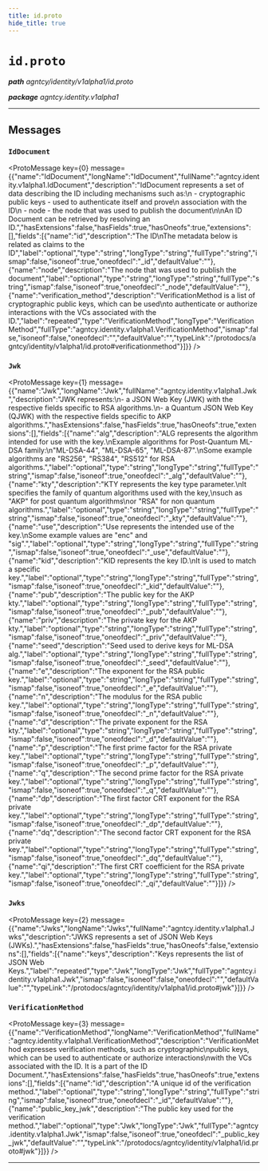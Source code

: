 ```yaml
---
title: id.proto
hide_title: true
---
```



# `id.proto`
_**path** agntcy/identity/v1alpha1/id.proto_

_**package** agntcy.identity.v1alpha1_



---

## Messages


### `IdDocument`
<ProtoMessage key={0} message={{"name":"IdDocument","longName":"IdDocument","fullName":"agntcy.identity.v1alpha1.IdDocument","description":"IdDocument represents a set of data describing the ID including mechanisms such as:\n  - cryptographic public keys - used to authenticate itself and prove\n    association with the ID\n  - node - the node that was used to publish the document\n\nAn ID Document can be retrieved by resolving an ID.","hasExtensions":false,"hasFields":true,"hasOneofs":true,"extensions":[],"fields":[{"name":"id","description":"The ID\nThe metadata below is related as claims to the ID","label":"optional","type":"string","longType":"string","fullType":"string","ismap":false,"isoneof":true,"oneofdecl":"_id","defaultValue":""},{"name":"node","description":"The node that was used to publish the document","label":"optional","type":"string","longType":"string","fullType":"string","ismap":false,"isoneof":true,"oneofdecl":"_node","defaultValue":""},{"name":"verification_method","description":"VerificationMethod is a list of cryptographic public keys, which can be used\nto authenticate or authorize interactions with the VCs associated with the ID.","label":"repeated","type":"VerificationMethod","longType":"VerificationMethod","fullType":"agntcy.identity.v1alpha1.VerificationMethod","ismap":false,"isoneof":false,"oneofdecl":"","defaultValue":"","typeLink":"/protodocs/agntcy/identity/v1alpha1/id.proto#verificationmethod"}]}} />


### `Jwk`
<ProtoMessage key={1} message={{"name":"Jwk","longName":"Jwk","fullName":"agntcy.identity.v1alpha1.Jwk","description":"JWK represents:\n- a JSON Web Key (JWK) with the respective fields specific to RSA algorithms.\n- a Quantum JSON Web Key (QJWK) with the respective fields specific to AKP algorithms.","hasExtensions":false,"hasFields":true,"hasOneofs":true,"extensions":[],"fields":[{"name":"alg","description":"ALG represents the algorithm intended for use with the key.\nExample algorithms for Post-Quantum ML-DSA family:\n\"ML-DSA-44\", \"ML-DSA-65\", \"ML-DSA-87\".\nSome example algorithms are \"RS256\", \"RS384\", \"RS512\" for RSA algorithms.","label":"optional","type":"string","longType":"string","fullType":"string","ismap":false,"isoneof":true,"oneofdecl":"_alg","defaultValue":""},{"name":"kty","description":"KTY represents the key type parameter.\nIt specifies the family of quantum algorithms used with the key,\nsuch as \"AKP\" for post quantum algorithms\nor \"RSA\" for non quantum algorithms.","label":"optional","type":"string","longType":"string","fullType":"string","ismap":false,"isoneof":true,"oneofdecl":"_kty","defaultValue":""},{"name":"use","description":"Use represents the intended use of the key.\nSome example values are \"enc\" and \"sig\".","label":"optional","type":"string","longType":"string","fullType":"string","ismap":false,"isoneof":true,"oneofdecl":"_use","defaultValue":""},{"name":"kid","description":"KID represents the key ID.\nIt is used to match a specific key.","label":"optional","type":"string","longType":"string","fullType":"string","ismap":false,"isoneof":true,"oneofdecl":"_kid","defaultValue":""},{"name":"pub","description":"The public key for the AKP kty.","label":"optional","type":"string","longType":"string","fullType":"string","ismap":false,"isoneof":true,"oneofdecl":"_pub","defaultValue":""},{"name":"priv","description":"The private key for the AKP kty.","label":"optional","type":"string","longType":"string","fullType":"string","ismap":false,"isoneof":true,"oneofdecl":"_priv","defaultValue":""},{"name":"seed","description":"Seed used to derive keys for ML-DSA alg.","label":"optional","type":"string","longType":"string","fullType":"string","ismap":false,"isoneof":true,"oneofdecl":"_seed","defaultValue":""},{"name":"e","description":"The exponent for the RSA public key.","label":"optional","type":"string","longType":"string","fullType":"string","ismap":false,"isoneof":true,"oneofdecl":"_e","defaultValue":""},{"name":"n","description":"The modulus for the RSA public key.","label":"optional","type":"string","longType":"string","fullType":"string","ismap":false,"isoneof":true,"oneofdecl":"_n","defaultValue":""},{"name":"d","description":"The private exponent for the RSA kty.","label":"optional","type":"string","longType":"string","fullType":"string","ismap":false,"isoneof":true,"oneofdecl":"_d","defaultValue":""},{"name":"p","description":"The first prime factor for the RSA private key.","label":"optional","type":"string","longType":"string","fullType":"string","ismap":false,"isoneof":true,"oneofdecl":"_p","defaultValue":""},{"name":"q","description":"The second prime factor for the RSA private key.","label":"optional","type":"string","longType":"string","fullType":"string","ismap":false,"isoneof":true,"oneofdecl":"_q","defaultValue":""},{"name":"dp","description":"The first factor CRT exponent for the RSA private key.","label":"optional","type":"string","longType":"string","fullType":"string","ismap":false,"isoneof":true,"oneofdecl":"_dp","defaultValue":""},{"name":"dq","description":"The second factor CRT exponent for the RSA private key.","label":"optional","type":"string","longType":"string","fullType":"string","ismap":false,"isoneof":true,"oneofdecl":"_dq","defaultValue":""},{"name":"qi","description":"The first CRT coefficient for the RSA private key.","label":"optional","type":"string","longType":"string","fullType":"string","ismap":false,"isoneof":true,"oneofdecl":"_qi","defaultValue":""}]}} />


### `Jwks`
<ProtoMessage key={2} message={{"name":"Jwks","longName":"Jwks","fullName":"agntcy.identity.v1alpha1.Jwks","description":"JWKS represents a set of JSON Web Keys (JWKs).","hasExtensions":false,"hasFields":true,"hasOneofs":false,"extensions":[],"fields":[{"name":"keys","description":"Keys represents the list of JSON Web Keys.","label":"repeated","type":"Jwk","longType":"Jwk","fullType":"agntcy.identity.v1alpha1.Jwk","ismap":false,"isoneof":false,"oneofdecl":"","defaultValue":"","typeLink":"/protodocs/agntcy/identity/v1alpha1/id.proto#jwk"}]}} />


### `VerificationMethod`
<ProtoMessage key={3} message={{"name":"VerificationMethod","longName":"VerificationMethod","fullName":"agntcy.identity.v1alpha1.VerificationMethod","description":"VerificationMethod expresses verification methods, such as cryptographic\npublic keys, which can be used to authenticate or authorize interactions\nwith the VCs associated with the ID. It is a part of the ID Document.","hasExtensions":false,"hasFields":true,"hasOneofs":true,"extensions":[],"fields":[{"name":"id","description":"A unique id of the verification method.","label":"optional","type":"string","longType":"string","fullType":"string","ismap":false,"isoneof":true,"oneofdecl":"_id","defaultValue":""},{"name":"public_key_jwk","description":"The public key used for the verification method.","label":"optional","type":"Jwk","longType":"Jwk","fullType":"agntcy.identity.v1alpha1.Jwk","ismap":false,"isoneof":true,"oneofdecl":"_public_key_jwk","defaultValue":"","typeLink":"/protodocs/agntcy/identity/v1alpha1/id.proto#jwk"}]}} />

---


  